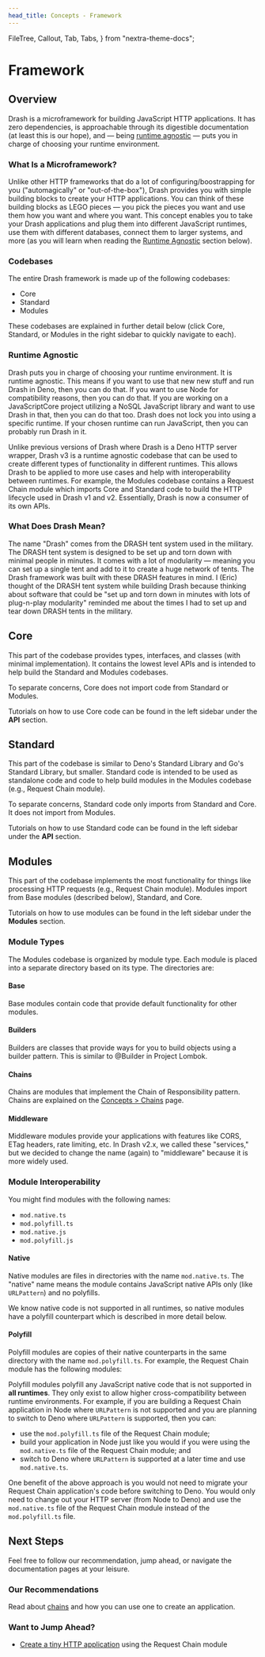 ```yaml
---
head_title: Concepts - Framework
---
```



  FileTree,
  Callout,
  Tab,
  Tabs,
} from "nextra-theme-docs";

# Framework

## Overview

Drash is a microframework for building JavaScript HTTP applications. It has zero dependencies, is approachable through its digestible documentation (at least this is our hope), and &mdash; being [runtime agnostic](#runtime-agnostic) &mdash; puts you in charge of choosing your runtime environment.

### What Is a Microframework?

Unlike other HTTP frameworks that do a lot of configuring/boostrapping for you ("automagically" or "out-of-the-box"), Drash provides you with simple building blocks to create your HTTP applications. You can think of these building blocks as <LinkExternal href="https://www.lego.com/en-us">LEGO</LinkExternal> pieces &mdash; you pick the pieces you want and use them how you want and where you want. This concept enables you to take your Drash applications and plug them into different JavaScript runtimes, use them with different databases, connect them to larger systems, and more (as you will learn when reading the [Runtime Agnostic](#runtime-agnostic) section below).

### Codebases

The entire Drash framework is made up of the following codebases:

- Core
- Standard
- Modules

These codebases are explained in further detail below (click Core, Standard, or Modules in the right sidebar to quickly navigate to each).

### Runtime Agnostic

Drash puts you in charge of choosing your runtime environment. It is runtime agnostic. This means if you want to use that new new stuff and run Drash in Deno, then you can do that. If you want to use Node for compatibility reasons, then you can do that. If you are working on a JavaScriptCore project utilizing a NoSQL JavaScript library and want to use Drash in that, then you can do that too. Drash does not lock you into using a specific runtime. If your chosen runtime can run JavaScript, then you can probably run Drash in it.

Unlike previous versions of Drash where Drash is a Deno HTTP server wrapper, Drash v3 is a runtime agnostic codebase that can be used to create different types of functionality in different runtimes. This allows Drash to be applied to more use cases and help with interoperability between runtimes. For example, the Modules codebase contains a Request Chain module which imports Core and Standard code to build the HTTP lifecycle used in Drash v1 and v2. Essentially, Drash is now a consumer of its own APIs.

### What Does Drash Mean?

The name "Drash" comes from the DRASH tent system used in the military. The DRASH tent system is designed to be set up and torn down with minimal people in minutes. It comes with a lot of modularity &mdash; meaning you can set up a single tent and add to it to create a huge network of tents. The Drash framework was built with these DRASH features in mind. I (<LinkExternal href="https://github.com/crookse">Eric</LinkExternal>) thought of the DRASH tent system while building Drash because thinking about software that could be "set up and torn down in minutes with lots of plug-n-play modularity" reminded me about the times I had to set up and tear down DRASH tents in the military.

## Core

This part of the codebase provides types, interfaces, and classes (with minimal implementation). It contains the lowest level APIs and is intended to help build the Standard and Modules codebases.

To separate concerns, Core does not import code from Standard or Modules.

Tutorials on how to use Core code can be found in the left sidebar under the __API__ section.

## Standard

This part of the codebase is similar to Deno's Standard Library and Go's Standard Library, but smaller. Standard code is intended to be used as standalone code and code to help build modules in the Modules codebase (e.g., Request Chain module).

To separate concerns, Standard code only imports from Standard and Core. It does not import from Modules.

Tutorials on how to use Standard code can be found in the left sidebar under the __API__ section.

## Modules

This part of the codebase implements the most functionality for things like processing HTTP requests (e.g., Request Chain module). Modules import from Base modules (described below), Standard, and Core.

Tutorials on how to use modules can be found in the left sidebar under the __Modules__ section.

### Module Types

The Modules codebase is organized by module type. Each module is placed into a separate directory based on its type. The directories are:

<FileTree>
  <FileTree.Folder name="src/modules" defaultOpen>
    <FileTree.Folder name="base" />
    <FileTree.Folder name="builders" />
    <FileTree.Folder name="chains" />
    <FileTree.Folder name="middleware" />
  </FileTree.Folder>
</FileTree>

#### Base

Base modules contain code that provide default functionality for other modules.

#### Builders

Builders are classes that provide ways for you to build objects using a builder pattern. This is similar to <CodeLinkExternal href="https://projectlombok.org/features/Builder">@Builder</CodeLinkExternal> in Project Lombok.

#### Chains

Chains are modules that implement the <LinkExternal href="https://en.wikipedia.org/wiki/Chain-of-responsibility_pattern">Chain of Responsibility</LinkExternal> pattern. Chains are explained on the [Concepts > Chains](/drash-v3.x/concepts/chains) page.

#### Middleware

Middleware modules provide your applications with features like CORS, ETag headers, rate limiting, etc. In Drash v2.x, we called these "services," but we decided to change the name (again) to "middleware" because it is more widely used.

### Module Interoperability

You might find modules with the following names:

- `mod.native.ts`
- `mod.polyfill.ts`
- `mod.native.js`
- `mod.polyfill.js`

#### Native

Native modules are files in directories with the name `mod.native.ts`. The "native" name means the module contains JavaScript native APIs only (like `URLPattern`) and no polyfills.

We know native code is not supported in all runtimes, so native modules have a polyfill counterpart which is described in more detail below.

#### Polyfill

Polyfill modules are copies of their native counterparts in the same directory with the name `mod.polyfill.ts`. For example, the Request Chain module has the following modules:

<FileTree>
  <FileTree.Folder name="src/modules/chains/RequestChain" defaultOpen>
    <FileTree.File name="mod.native.ts" />
    <FileTree.File name="mod.polyfill.ts" />
  </FileTree.Folder>
</FileTree>

Polyfill modules polyfill any JavaScript native code that is not supported in **all runtimes**. They only exist to allow higher cross-compatibility between runtime environments. For example, if you are building a Request Chain application in Node where `URLPattern` is not supported and you are planning to switch to Deno where `URLPattern` is supported, then you can:

- use the `mod.polyfill.ts` file of the Request Chain module;
- build your application in Node just like you would if you were using the `mod.native.ts` file of the Request Chain module; and
- switch to Deno where `URLPattern` is supported at a later time and use `mod.native.ts`.

One benefit of the above approach is you would not need to migrate your Request Chain application's code before switching to Deno. You would only need to change out your HTTP server (from Node to Deno) and use the `mod.native.ts` file of the Request Chain module instead of the `mod.polyfill.ts` file.

## Next Steps

Feel free to follow our recommendation, jump ahead, or navigate the documentation pages at your leisure.

### Our Recommendations

Read about [chains](/drash-v3.x/concepts/chains) and how you can use one to create an application.

### Want to Jump Ahead?

- [Create a tiny HTTP application](/drash-v3.x/modules/chains/request-chain/step-by-step-guide) using the Request Chain module
